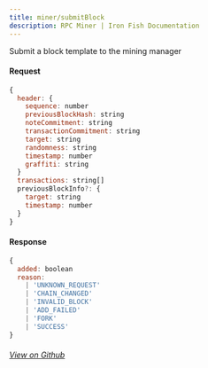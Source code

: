 ```yaml
---
title: miner/submitBlock
description: RPC Miner | Iron Fish Documentation
---
```


Submit a block template to the mining manager

#### Request

```js
{
  header: {
    sequence: number
    previousBlockHash: string
    noteCommitment: string
    transactionCommitment: string
    target: string
    randomness: string
    timestamp: number
    graffiti: string
  }
  transactions: string[]
  previousBlockInfo?: {
    target: string
    timestamp: number
  }
}
```

#### Response

```js
{
  added: boolean
  reason:
    | 'UNKNOWN_REQUEST'
    | 'CHAIN_CHANGED'
    | 'INVALID_BLOCK'
    | 'ADD_FAILED'
    | 'FORK'
    | 'SUCCESS'
}
```

###### [View on Github](https://github.com/iron-fish/ironfish/blob/master/ironfish/src/rpc/routes/miner/submitBlock.ts)
